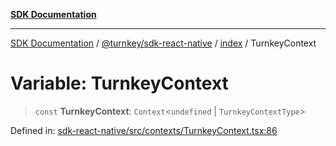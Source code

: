 [**SDK Documentation**](../../../../README.mdx)

***

[SDK Documentation](../../../../packages.mdx) / [@turnkey/sdk-react-native](../../README.mdx) / [index](../README.mdx) / TurnkeyContext

# Variable: TurnkeyContext

> `const` **TurnkeyContext**: `Context`\<`undefined` \| `TurnkeyContextType`\>

Defined in: [sdk-react-native/src/contexts/TurnkeyContext.tsx:86](https://github.com/tkhq/sdk/blob/3a88af7d1d927c6022706911d6af0f92f1440e00/packages/sdk-react-native/src/contexts/TurnkeyContext.tsx#L86)
